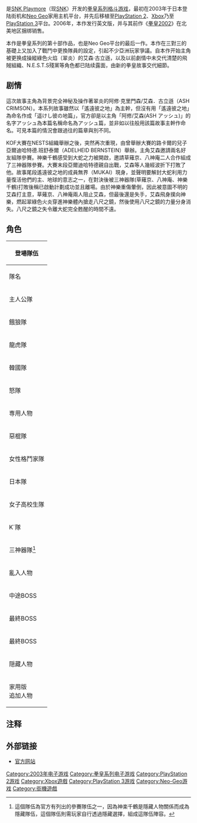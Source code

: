 {{noteTA
|G1=Games
}}
{{copy edit|time=2016-06-25T13:16:09+00:00}}
{{unreferenced|time=2016-06-25T13:16:09+00:00}}
{{Infobox VG
| title = 拳皇2003
| japanese = ザ・キング・オブ・ファイターズ2003
| english = The King of Fighters 2003
| image = 
| developer = [[SNK|SNK NeoGeo]]
| publisher = [[SNK_Playmore|SNK Playmore]]
| release = '''Neo Geo'''{{vgr|JP|December 12, 2003}}'''PlayStation 2'''{{vgr|JP|March 28, 2004|EU|April 2006|AU|January 16, 2007}}'''Xbox'''<BR>{{vgr|JP|August 25, 2005}}'''PlayStation 3'''{{vgr|JP|April 15, 2015}}'''Nintendo Switch'''{{vgr|WW|February 21, 2019}}
| series = [[拳皇系列|拳皇系列]]
| genre = [[格斗游戏|格斗游戏]]
| modes = [[单人电子游戏|单人]]、[[多人电子游戏|多人]]
| cabinet = 直立
| arcade system = [[Neo_Geo|Neo Geo]]
| display = 
| platforms = [[街机|街机]]、[[Neo_Geo|Neo Geo]]、[[PlayStation_2|PlayStation 2]]、[[Xbox_(遊戲機)|Xbox]]、[[PlayStation_3|PlayStation 3]]
}}

{{Vgname|拳皇2003|en=The King of Fighters 2003|ja=ザ・キング・オブ・ファイターズ2003}}是[[SNK_Playmore|SNK Playmore]]（现[[SNK|SNK]]）开发的[[拳皇系列|拳皇系列]][[格斗游戏|格斗游戏]]，最初在2003年于日本登陆街机和[[Neo_Geo|Neo Geo]]家用主机平台，并先后移植至[[PlayStation_2|PlayStation 2]]、[[Xbox_(遊戲機)|Xbox]]乃至[[PlayStation_3|PlayStation 3]]平台。2006年，本作发行英文版，并与其前作《[[拳皇2002|拳皇2002]]》在北美地区捆绑销售。

本作是拳皇系列的第十部作品，也是Neo Geo平台的最后一作。本作在三對三的基礎上又加入了戰鬥中更換隊員的設定，引起不少亞洲玩家爭議。自本作开始主角被更换成操縱綠色火焰（翠炎）的艾森‧古立遜，以及以前劇情中未交代清楚的飛賊組織、N.E.S.T.S殘黨等角色都已陆续露面，由新的拳皇故事交代細節。

== 剧情 ==
這次故事主角為背景完全神秘及操作著翠炎的阿修‧克里門森/艾森．古立遜（ASH CRIMSON）。本系列故事雖然以「遙遠彼之地」為主幹，但沒有用「遙遠彼之地」為命名作成「遥けし彼の地篇」，官方卻是以主角「阿修/艾森(ASH アッシュ)」的名字アッシュ為本篇名稱命名為アッシュ篇，並非如以往般用該篇故事主幹作命名。可見本篇的情況會跟過往的篇章與別不同。

KOF大賽在NESTS組織舉辦之後，突然再次重現，由曾舉辦大賽的路卡爾的兒子亞爾迪哈特德.班舒泰爾（ADELHEID BERNSTEIN）舉辦。主角艾森邀請兩名好友組隊參賽。神樂千鶴感受到大蛇之力被開啟，邀請草薙京、八神庵二人合作組成了三神器隊參賽。大賽末段亞爾迪哈特德親自出戰，艾森等人幾經波折下打敗了他。故事尾段遙遠彼之地的成員無界（MUKAI）現身，並聲明要解封大蛇利用力量復活他們的主、地球的意志之一，在對決後被三神器隊(草薙京、八神庵、神樂千鶴)打敗後稱已啟動計劃成功並且離場。由於神樂重傷暈倒，因此被意圖不明的艾森打主意，草薙京、八神庵兩人阻止艾森，但最後還是失手，艾森飛身撲向神樂，燃起翠綠色火炎穿進神樂體內搶走八尺之鏡，然後使用八尺之鏡的力量分身消失。八尺之鏡之失令離大蛇完全甦醒的時間不遠。

== 角色 ==
{{main|拳皇系列角色列表}}

{| class="wikitable" style="text-align:center"
|-
! colspan="4"|登場隊伍
|-
! 隊名 !! colspan="3"|成員
|-
! 主人公隊
| 阿修・克里門森（ASH CRIMSON） || 墮瓏（DUO LON） || 神武（SHEN WOO）
|-
! 餓狼隊
| 泰利・波格（TERRY BOGARD） || 東丈（JOE HIGASHI） || 獅鷲假面（GRIFFON MASK）
|-
! 龍虎隊
| 坂崎 獠（RYO SAKAZAKI） || 羅拔・嘉西亞（ROBERT GARCIA） || 坂崎 百合（YURI SAKAZAKI）
|-
! 韓國隊
| 金甲喚（KIM KAPHWAN） || 陳國漢（CHANG KOEHAN） || 全勳（JHUN HOON）
|-
! 怒隊
| 莉安娜・海頓（LEONA HEIDERN） || 拉爾夫・鍾斯（RALF JONES） || 克拉克・史超（CLARK STEEL）
|-
! 専用人物
| colspan="3"|八神 庵（IORI YAGAMI）　 草薙 京（KYO KUSANAGI）
|-
! 惡棍隊
| 牙刀（GATO） || 比利・卡（BILLY KANE） || 山崎 龍二（RYUJI YAMAZAKI）
|-
! 女性格鬥家隊
| 瓊（KING） || 不知火 舞（MAI SHIRANUI） || 布魯・瑪莉（BLUE MARY）
|-
! 日本隊
| 二階堂 紅丸（BENIMARU NIKADO） || 矢吹 真吾（SHINGO YABUKI） || 大門 五郎（GORO DAIMON）
|-
! 女子高校生隊
| 麻宮 雅典娜（ATHENA ASAMIYA） || 四條 雛子（HINAKO SHIJOU） || 瑪琳（MALIN）
|-
! K´隊
| K´（K DASH） || 麥斯瑪（MAXIMA） || 葳莆（WHIP）
|-
! 三神器隊<ref>這個隊伍為官方有列出的參賽隊伍之一，因為神楽千鶴是隱藏人物關係而成為隱藏隊伍，這個隊伍則需玩家自行透過隱藏選擇，組成這隊伍陣容。</ref>
| 草薙 京（KYO KUSANAGI） || 八神 庵（IORI YAGAMI） || 神樂 千鶴（CHIZURU KAGURA）
|-
! 亂入人物
| colspan="3"|草薙（KUSANAGI）
|-
! 中途BOSS
| colspan="3"|神樂 千鶴（CHIZURU KAGURA）<br/>神樂 麻貴（MAKI KAGURA）（條件）
|-
! 最終BOSS
| colspan="3"|亞爾迪哈德・班舒泰爾（ADELHEID BERNSTEIN）
|-
! 最終BOSS
| colspan="3"|無界（MUKAI）（條件）
|-
! 隠藏人物
| colspan="3"|神樂 千鶴（CHIZURU KAGURA）、草薙（KUSANAGI）
|-
! 家用版<br/>追加人物
| colspan="3"|草薙（KUSANAGI）、神樂 千鶴（CHIZURU KAGURA）、神樂 萬龜（MAKI KAGURA）
|}

== 注释 ==
{{reflist}}

==外部链接==
*{{ja}}[http://game.snkplaymore.co.jp/official/kof2003 官方网站] {{Wayback|url=http://game.snkplaymore.co.jp/official/kof2003 |date=20160826154842 }}

{{拳皇系列}}

[[Category:2003年电子游戏|Category:2003年电子游戏]]
[[Category:拳皇系列电子游戏|Category:拳皇系列电子游戏]]
[[Category:PlayStation_2游戏|Category:PlayStation 2游戏]]
[[Category:Xbox遊戲|Category:Xbox遊戲]]
[[Category:PlayStation_3游戏|Category:PlayStation 3游戏]]
[[Category:Neo-Geo游戏|Category:Neo-Geo游戏]]
[[Category:街機遊戲|Category:街機遊戲]]